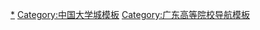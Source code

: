 {{Navbox
|name       = 广州大学城
|title      = [[广州大学城]]
|state      = autocollapse
|listclass  = hlist

|group1 = 入驻高校
|list1  = <!--
{{Navbox subgroup
   |groupstyle =
   |group1  = 小谷围岛
   |list1   = -->
* [[中山大学]]
** [[中山大学广州校区东校园|广州校区东校园]]
* [[华南理工大学]]
** [[华南理工大学大学城校区|大学城校区]]
* [[华南师范大学]]
** [[华南师范大学大学城校区|大学城校区]]
* [[广州中医药大学]]
** [[广州中医药大学大学城校区|大学城校区]]
* [[广东外语外贸大学]]
** [[广东外语外贸大学南校区|南校区]]
* [[广东工业大学]]
** [[广东工业大学大学城校区|大学城校区]]
* [[星海音乐学院]]
** [[星海音乐学院大学城校区|大学城校区]]
* [[广州美术学院]]
** [[广州美术学院大学城校区|大学城校区]]
* [[广州大学]]
** [[广州大学大学城校区|大学城校区]]
* [[广东药科大学]]
** [[广东药科大学大学城校区|大学城校区]]
<!--
   |group2 = 创新城南岸
   |list2  = 
* [[暨南大学]]
** [[暨南大学番禺校区|番禺校区]]
* [[广州医科大学]]
** [[广州医科大学番禺校区|番禺校区]]
* [[华南理工大学]]
** [[华南理工大学广州国际校区|广州国际校区]]
}}-->
|group2 = 城内设施
|list2  = 
{{Navbox subgroup
   |groupstyle =
   |group1  = 文体
   |list1   = 
* [[广州大学城中心区体育场|广州大学城体育中心]]
* [[广东科学中心]]
* [[嶺南印象園]]
* [[南汉二陵博物馆]]

   |group2  = 交通
   |list2   =
* [[大学城北站 (广州)|大学城北站]]
* [[大学城南站 (广州)|大学城南站]]
}}

|group3 = 行政管理
|list3  = 
* [[小谷围街道]]
* 广州大学城管理委员会
}}<noinclude>
{{Documentation}}

[[Category:廣州大學城|*]]
[[Category:中国大学城模板]]
[[Category:广东高等院校导航模板]]
</noinclude>